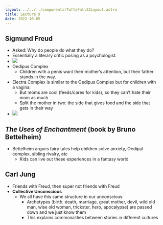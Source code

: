 ```yaml
---
layout: ../../../components/TuftsFall22Layout.astro
title: Lecture 9
date: 2022-10-05
---
```


## Sigmund Freud

- Asked: Why do people do what they do?
- Essentially a literary critic posing as a psychologist.
- ![](https://share.cleanshot.com/kNphaT/download)
- Oedipus Complex
  - Children with a penis want their mother’s attention, but their father stands in the way.
- Electra Complex is similar to the Oedipus Complex but for children with a vagina.
  - But moms are cool (feeds/cares for kids), so they can’t hate their mom as much
  - Split the mother in two: the side that gives food and the side that gets in their way
- ![](https://share.cleanshot.com/q8HGxn/download)

## _The Uses of Enchantment_ (book by Bruno Bettelheim)

- Bettelheim argues fairy tales help children solve anxiety, Oedipal complex, sibling rivalry, etc
  - Kids can live out these experiences in a fantasy world

## Carl Jung

- Friends with Freud, then super not friends with Freud
- **Collective Unconscious**
  - We all have this same structure in our unconscious
    - Archetypes (birth, death, marriage, great mother, devil, wild old man, wise old woman, trickster, hero, apocalypse) are passed down and we just know them
    - This explains commonalities between stories in different cultures
